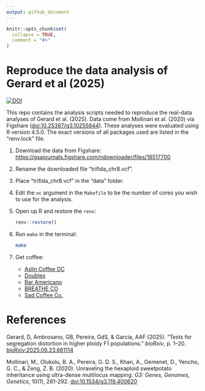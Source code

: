 ```yaml
---
output: github_document
---
```


<!-- README.md is generated from README.Rmd. Please edit that file -->

```r
knitr::opts_chunk$set(
  collapse = TRUE,
  comment = "#>"
)
```

# Reproduce the data analysis of Gerard et al (2025)

<!-- badges: start -->
[![DOI](https://zenodo.org/badge/DOI/10.5281/zenodo.15784738.svg)](https://doi.org/10.5281/zenodo.15784738)
<!-- badges: end -->

This repo contains the analysis scripts needed to reproduce the real-data analyses of Gerard et al. (2025). Data come from Mollinari et al. (2020) via Figshare ([doi:10.25387/g3.10255844](https://doi.org/10.25387/g3.10255844)). These analyses were evaluated using R version 4.5.0. The exact versions of all packages used are listed in the "renv.lock" file.

1. Download the data from Figshare: <https://gsajournals.figshare.com/ndownloader/files/18517700>

2. Rename the downloaded file "trifida_chr8.vcf".

3. Place "trifida_chr8.vcf" in the "data" folder.

4. Edit the `nc` argument in the `Makefile` to be the number of cores you wish to use for the analysis.

5. Open up R and restore the `renv`:

    ``` r
    renv::restore()
    ```

6. Run `make` in the terminal:

    ``` bash
    make
    ```

7. Get coffee:
    - [Aslin Coffee DC](https://maps.app.goo.gl/n8vVbjkwwrC9fiyy5)
    - [Doubles](https://maps.app.goo.gl/CXNaN1HpgVxZDk9h6)
    - [Bar Americano](https://maps.app.goo.gl/U6XJmTazJssadUS4A)
    - [BREATHE CO](https://maps.app.goo.gl/CpVTvioWjSbm8zWx5)
    - [Sad Coffee Co.](https://maps.app.goo.gl/KYKTVSi57dWizNTQA)

# References

Gerard, D, Ambrosano, GB, Pereira, GdS, & Garcia, AAF (2025). "Tests for segregation distortion in higher ploidy F1 populations." _bioRxiv_, p. 1--20. [bioRxiv:2025.06.23.661114](https://doi.org/10.1101/2025.06.23.661114)

Mollinari, M., Olukolu, B. A., Pereira, G. D. S., Khan, A., Gemenet, D., Yencho, G. C., & Zeng, Z. B. (2020). Unraveling the hexaploid sweetpotato inheritance using ultra-dense multilocus mapping. _G3: Genes, Genomes, Genetics_, 10(1), 281-292. [doi:10.1534/g3.119.400620](https://doi.org/10.1534/g3.119.400620)
